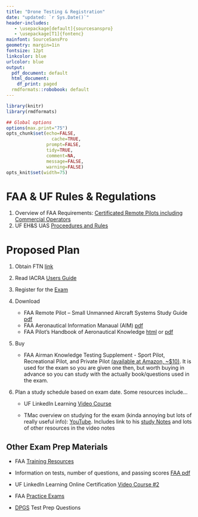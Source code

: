 ```yaml
---
title: "Drone Testing & Registration"
date: "updated: `r Sys.Date()`"
header-includes:
   - \usepackage[default]{sourcesanspro}
   - \usepackage[T1]{fontenc}
mainfont: SourceSansPro
geometry: margin=1in
fontsize: 12pt
linkcolor: blue
urlcolor: blue
output:
  pdf_document: default
  html_document:
    df_print: paged
  rmdformats::robobook: default
---
```



```r
library(knitr)
library(rmdformats)

## Global options
options(max.print="75")
opts_chunk$set(echo=FALSE,
	             cache=TRUE,
               prompt=FALSE,
               tidy=TRUE,
               comment=NA,
               message=FALSE,
               warning=FALSE)
opts_knit$set(width=75)
```


# FAA & UF Rules & Regulations 

1. Overview of FAA Requirements: [Certificated Remote Pilots including Commercial Operators](https://www.faa.gov/uas/commercial_operators/)  
2. UF EH&S UAS [Proceedures and Rules](https://www.ehs.ufl.edu/programs/uas/uf/)


# Proposed  Plan

1. Obtain FTN [link](https://iacra.faa.gov/IACRA/Default.aspx)
2. Read IACRA [Users Guide](https://iacra.faa.gov/IACRA/HelpAndInfo.aspx?id=5)
3. Register for the [Exam](https://faa.psiexams.com/faa/login)
4. Download

    * FAA Remote Pilot – Small Unmanned Aircraft Systems Study Guide [pdf](https://www.faa.gov/regulations_policies/handbooks_manuals/aviation/media/remote_pilot_study_guide.pdf)
    * FAA Aeronautical Information Manaual (AIM) [pdf](https://www.faa.gov/air_traffic/publications/media/aim_basic_dtd_10-12-17.pdf)
    * FAA Pilot’s Handbook of Aeronautical Knowledge [html](https://www.faa.gov/regulations_policies/handbooks_manuals/aviation/phak/) or [pdf](https://www.faa.gov/regulations_policies/handbooks_manuals/aviation/phak/media/pilot_handbook.pdf)

5. Buy

    * FAA Airman Knowledge Testing Supplement - Sport Pilot, Recreational Pilot, and Private Pilot [(available at Amazon, ~$10)](https://www.amazon.com/ASA-Airman-Knowledge-Testing-Supplement/dp/B01K0L2WOA). It is used for the exam so you are given one then, but worth buying in advance so you can study with the actually book/questions used in the exam.

5. Plan a study schedule based on exam date. Some resources include...

    * UF LinkedIn Learning [Video Course](https://www.linkedin.com/learning/cert-prep-faa-107-commercial-drone-license/eligibility-and-test-locations?u=41282748)

    * TMac overview on studying for the exam (kinda annoying but lots of really useful info): [YouTube](https://www.youtube.com/watch?v=s4R3WEQgHoo). Includes link to his [study Notes](https://drive.google.com/file/d/1K_wvpc1Flhx3c4HPJU0p4OtpRYJInEHF/view) and lots of other resources in the video notes

## Other Exam Prep Materials  

  * FAA [Training Resources](https://www.faa.gov/training_testing/training/)  
      
  * Information on tests, number of questions, and passing scores [FAA pdf](https://www.faa.gov/training_testing/testing/media/testing_matrix.pdf)  
    
  * UF LinkedIn Learning Online Certification [Video Course #2](https://www.linkedin.com/learning/cert-prep-faa-part-107-commercial-drone-license-2017/the-test?u=41282748)  
      
  * FAA [Practice Exams](https://faa.psiexams.com/FAA/login)  
      
  * [DPGS](https://www.dronepilotgroundschool.com/missed-part-107-test-prep-questions/) Test Prep Questions  



